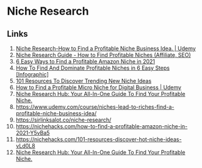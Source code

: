 # Niche Research

## Links

1. [Niche Research-How to Find a Profitable Niche Business Idea. | Udemy](https://www.udemy.com/course/niches-lead-to-riches-find-a-profitable-niche-business-idea/)
2. [Niche Research Guide - How to Find Profitable Niches (Affiliate, SEO)](https://sirlinksalot.co/niche-research/)
3. [6 Easy Ways to Find a Profitable Amazon Niche in 2021](https://nichehacks.com/how-to-find-a-profitable-amazon-niche-in-2021-Y5vBa5)
4. [How To Find And Dominate Profitable Niches in 6 Easy Steps [Infographic]](https://nichehacks.com/infographic-niches-MLnpDW)
5. [101 Resources To Discover Trending New Niche Ideas](https://nichehacks.com/101-resources-discover-hot-niche-ideas-vLd0L8)
6. [How to Find a Profitable Micro Niche for Digital Business | Udemy](https://www.udemy.com/course/nano-niche-simplicity-deep-blueprint-for-any-project/)
7. [Niche Research Hub: Your All-In-One Guide To Find Your Profitable Niche.](https://thenicheguru.com/niche-research/#startnow)
8. https://www.udemy.com/course/niches-lead-to-riches-find-a-profitable-niche-business-idea/
9. https://sirlinksalot.co/niche-research/
10. https://nichehacks.com/how-to-find-a-profitable-amazon-niche-in-2021-Y5vBa5
11. https://nichehacks.com/101-resources-discover-hot-niche-ideas-vLd0L8
12. [Niche Research Hub: Your All-In-One Guide To Find Your Profitable Niche.](https://thenicheguru.com/niche-research/#startnow)
